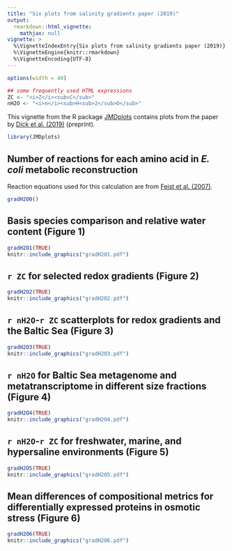 ```yaml
---
title: "Six plots from salinity gradients paper (2019)"
output: 
  rmarkdown::html_vignette:
    mathjax: null
vignette: >
  %\VignetteIndexEntry{Six plots from salinity gradients paper (2019)}
  %\VignetteEngine{knitr::rmarkdown}
  %\VignetteEncoding{UTF-8}
---
```


```r
options(width = 40)
```

```r
## some frequently used HTML expressions
ZC <- "<i>Z</i><sub>C</sub>"
nH2O <- "<i>n</i><sub>H<sub>2</sub>O</sub>"
```

This vignette from the R package [JMDplots](https://github.com/jedick/JMDplots) contains plots from the paper by <a href="gradH2O.html" title="Geochemistry of metagenomes: Distinct compositional signatures of environmental redox and salinity gradients">Dick et al. (2019)</a> (preprint).

```r
library(JMDplots)
```

## Number of reactions for each amino acid in _E. coli_ metabolic reconstruction
Reaction equations used for this calculation are from <a href="https://doi.org/10.1038/msb4100155" title="A genome-scale metabolic reconstruction for Escherichia coli K-12 MG1655 that accounts for 1260 ORFs and thermodynamic information">Feist et al. (2007)</a>.
```r
gradH2O0()
```

## Basis species comparison and relative water content (Figure 1)
```r
gradH2O1(TRUE)
knitr::include_graphics("gradH2O1.pdf")
```

## `r ZC` for selected redox gradients (Figure 2)
```r
gradH2O2(TRUE)
knitr::include_graphics("gradH2O2.pdf")
```

## `r nH2O`-`r ZC` scatterplots for redox gradients and the Baltic Sea (Figure 3)
```r
gradH2O3(TRUE)
knitr::include_graphics("gradH2O3.pdf")
```

## `r nH2O` for Baltic Sea metagenome and metatranscriptome in different size fractions (Figure 4)
```r
gradH2O4(TRUE)
knitr::include_graphics("gradH2O4.pdf")
```

## `r nH2O`-`r ZC` for freshwater, marine, and hypersaline environments (Figure 5)
```r
gradH2O5(TRUE)
knitr::include_graphics("gradH2O5.pdf")
```

## Mean differences of compositional metrics for differentially expressed proteins in osmotic stress (Figure 6)
```r
gradH2O6(TRUE)
knitr::include_graphics("gradH2O6.pdf")
```

